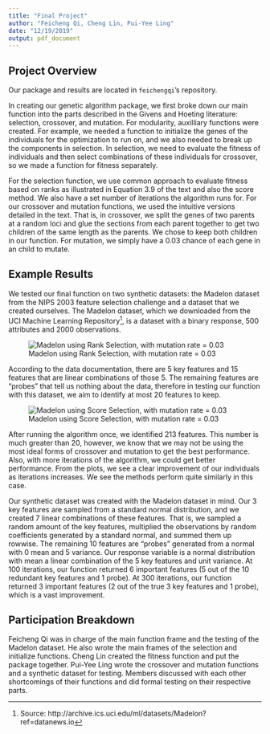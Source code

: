 ---
title: "Final Project"
author: "Feicheng Qi, Cheng Lin, Pui-Yee Ling"
date: "12/19/2019"
output: pdf_document
---

## Project Overview

Our package and results are located in `feichengqi`'s repository.

In creating our genetic algorithm package, we first broke down our main function into the parts described in the Givens and Hoeting literature: selection, crossover, and mutation. For modularity, auxilliary functions were created. For example, we needed a function to initialize the genes of the individuals for the optimization to run on, and we also needed to break up the components in selection. In selection, we need to evaluate the fitness of individuals and then select combinations of these individuals for crossover, so we made a function for fitness separately.

For the selection function, we use common approach to evaluate fitness based on ranks as illustrated in Equation 3.9 of the text and also the score method. We also have a set number of iterations the algorithm runs for. For our crossover and mutation functions, we used the intuitive versions detailed in the text. That is, in crossover, we split the genes of two parents at a random loci and glue the sections from each parent together to get two children of the same length as the parents. We chose to keep both children in our function. For mutation, we simply have a 0.03 chance of each gene in an child to mutate.

## Example Results

We tested our final function on two synthetic datasets: the Madelon dataset from the NIPS 2003 feature selection challenge and a dataset that we created ourselves. The Madelon dataset, which we downloaded from the UCI Machine Learning Repository^[Source: http://archive.ics.uci.edu/ml/datasets/Madelon?ref=datanews.io], is a dataset with a binary response, 500 attributes and 2000 observations. 

![Madelon using Rank Selection, with mutation rate = 0.03](./Rank_Method_Result.png)

According to the data documentation, there are 5 key features and 15 features that are linear combinations of those 5. The remaining features are "probes" that tell us nothing about the data, therefore in testing our function with this dataset, we aim to identify at most 20 features to keep. 

![Madelon using Score Selection, with mutation rate = 0.03](./Score_Method_Result.png)

After running the algorithm once, we identified 213 features. This number is much greater than 20, however, we know that we may not be using the most ideal forms of crossover and mutation to get the best performance. Also, with more iterations of the algorithm, we could get better performance. From the plots, we see a clear improvement of our individuals as iterations increases. We see the methods perform quite similarly in this case.

Our synthetic dataset was created with the Madelon dataset in mind. Our 3 key features are sampled from a standard normal distribution, and we created 7 linear combinations of these features. That is, we sampled a random amount of the key features, multiplied the observations by random coefficients generated by a standard normal, and summed them up rowwise. The remaining 10 features are "probes" generated from a normal with 0 mean and 5 variance. Our response variable is a normal distribution with mean a linear combination of the 5 key features and unit variance. At 100 iterations, our function returned 6 important features (5 out of the 10 redundant key features and 1 probe). At 300 iterations, our function returned 3 important features (2 out of the true 3 key features and 1 probe), which is a vast improvement.

## Participation Breakdown

Feicheng Qi was in charge of the main function frame and the testing of the Madelon dataset. He also wrote the main frames of the selection and initialize functions. Cheng Lin created the fitness function and put the package together. Pui-Yee Ling wrote the crossover and mutation functions and a synthetic dataset for testing. Members discussed with each other shortcomings of their functions and did formal testing on their respective parts.